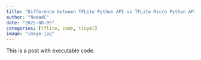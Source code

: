 ```yaml
---
title: "Difference between TFLite Python API vs TFLite Micro Python API"
author: "NomadC"
date: "2025-08-05"
categories: [tflite, code, tinyml]
image: "image.jpg"
---
```


This is a post with executable code.
